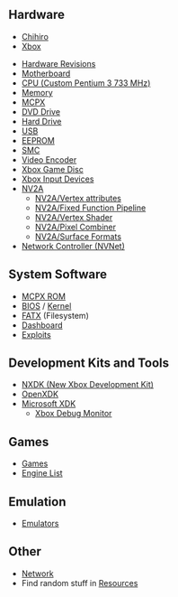 {{:Main Page/Header}}

== Hardware ==

* [[Chihiro]]
* [[Xbox]]

* [[Hardware Revisions]]
* [[Motherboard]]
* [[CPU|CPU (Custom Pentium 3 733 MHz)]]
* [[Memory]]
* [[MCPX]]
* [[DVD Drive]]
* [[Hard Drive]]
* [[USB]]
* [[EEPROM]]
* [[SMC]]
* [[Video Encoder]]
* [[Xbox Game Disc]]
* [[Xbox Input Devices]]
* [[NV2A]]
** [[NV2A/Vertex attributes]]
** [[NV2A/Fixed Function Pipeline]]
** [[NV2A/Vertex Shader]]
** [[NV2A/Pixel Combiner]]
** [[NV2A/Surface Formats]]
* [[NVNet|Network Controller (NVNet)]]

== System Software ==
* [[MCPX ROM]]
* [[BIOS]] / [[Kernel]]
* [[FATX]] (Filesystem)
* [[Dashboard]]
* [[Exploits]]

== Development Kits and Tools ==
* [https://github.com/xqemu/nxdk NXDK (New Xbox Development Kit)]
* [[OpenXDK]]
* [[Microsoft XDK]]
** [[Xbox Debug Monitor]]

== Games ==
* [[:Category:Games|Games]]
* [[Engine List]]

== Emulation ==
* [[Emulators]]

== Other ==
* [[Network]]
* Find random stuff in [[Resources]]